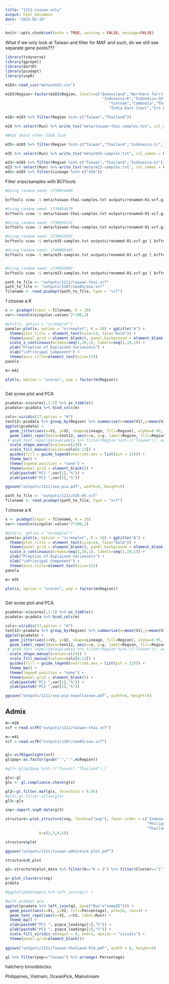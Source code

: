 ```yaml
---
title: "1211-taiwan-only"
output: html_document
date: "2025-02-18"
---
```


```r
knitr::opts_chunk$set(echo = TRUE, warning = FALSE, message=FALSE)
```

What if we only look at Taiwan and filter for MAF and such, do we still see separate gene pools???


```r
library(tidyverse)
library(ggrepel)
library(dartR)
library(pcadapt)
library(snpR)
```

```r
m103<-read_csv("meta/m103.csv")

m103$Region<-factor(m103$Region, levels=c("Queensland","Northern Territory","Papua New Guinea","Mainstream","OceanPick",
                                           "Indonesia-K","Indonesia-SU","Indonesia-SJ","Philippines","Taiwan",
                                              "Vietnam","Cambodia","Thailand", "Bangladesh",
                                              "India East Coast","Sri Lanka","India West Coast"))

m18<-m103 %>% filter(Region %in% c("Taiwan","Thailand")) 

m18 %>% select(Run) %>% write_tsv("meta/taiwan-thai-samples.txt", col_names = FALSE)

#What about other SSEA fish

m35<-m103 %>% filter(Region %in% c("Taiwan","Thailand","Indonesia-SJ","Philippines","Cambodia","Vietnam")) 

m35 %>% select(Run) %>% write_tsv("meta/m35-samples.txt", col_names = FALSE)

m23<-m103 %>% filter(Region %in% c("Taiwan","Thailand","Indonesia-SJ")) 
m23 %>% select(Run) %>% write_tsv("meta/m23-samples.txt", col_names = FALSE)
m41<-m103 %>% filter(Lineage %in% c("SEA"))
```

Filter snps/samples with BCFtools

```sh
#Using random seed: 1739854409

bcftools view -S meta/taiwan-thai-samples.txt outputs/renamed-01.vcf.gz | bcftools +fill-tags -- -t MAF,F_MISSING | bcftools view -i 'F_MISSING < 0.05' | bcftools view -i 'INFO/MAF > 0.10' | bcftools view -i 'INFO/MAF < 0.45' |   bcftools +prune -m 0.20 -w 50kb --nsites-per-win 1 --nsites-per-win-mode rand > outputs/1211/taiwan-thai.vcf

#Using random seed: 1739854679
bcftools view -S meta/taiwan-thai-samples.txt outputs/renamed-01.vcf.gz | bcftools +fill-tags -- -t MAF,F_MISSING | bcftools view -i 'F_MISSING < 0.05' | bcftools view -i 'INFO/MAF > 0.05' | bcftools view -i 'INFO/MAF < 0.45' |   bcftools +prune -m 0.20 -w 50kb --nsites-per-win 1 --nsites-per-win-mode rand > outputs/1211/taiwan-thai-05.vcf

#Using random seed: 1739856151
bcftools view -S meta/taiwan-thai-samples.txt outputs/renamed-01.vcf.gz | bcftools +fill-tags -- -t MAF,F_MISSING | bcftools view -i 'F_MISSING < 0.05' | bcftools view -i 'INFO/MAF > 0.20' | bcftools view -i 'INFO/MAF < 0.45' |   bcftools +prune -m 0.20 -w 50kb --nsites-per-win 1 --nsites-per-win-mode rand > outputs/1211/taiwan-thai-20.vcf

#Using random seed: 1739855581
bcftools view -S meta/m35-samples.txt outputs/renamed-01.vcf.gz | bcftools +fill-tags -- -t MAF,F_MISSING | bcftools view -i 'F_MISSING < 0.05' | bcftools view -i 'INFO/MAF > 0.10' | bcftools view -i 'INFO/MAF < 0.45' |   bcftools +prune -m 0.20 -w 50kb --nsites-per-win 1 --nsites-per-win-mode rand > outputs/1211/m35.vcf

#Using random seed: 1740009485
bcftools view -S meta/m35-samples.txt outputs/renamed-01.vcf.gz | bcftools +fill-tags -- -t MAF,F_MISSING | bcftools view -i 'F_MISSING < 0.05' | bcftools view -i 'INFO/MAF > 0.05' | bcftools view -i 'INFO/MAF < 0.45' |   bcftools +prune -m 0.20 -w 50kb --nsites-per-win 1 --nsites-per-win-mode rand > outputs/1211/m35-05.vcf


#Using random seed: 1739855881
bcftools view -S meta/m23-samples.txt outputs/renamed-01.vcf.gz | bcftools +fill-tags -- -t MAF,F_MISSING | bcftools view -i 'F_MISSING < 0.05' | bcftools view -i 'INFO/MAF > 0.10' | bcftools view -i 'INFO/MAF < 0.45' |   bcftools +prune -m 0.20 -w 50kb --nsites-per-win 1 --nsites-per-win-mode rand > outputs/1211/m23.vcf

```

```r
path_to_file <- "outputs/1211/taiwan-thai.vcf"
path_to_file <- "outputs/1207/sea05/sea.vcf"
filename <- read.pcadapt(path_to_file, type = "vcf")
```



_1_ choose a K   

```r
x <- pcadapt(input = filename, K = 10) 
var<-round(x$singular.values^2*100,2)
```

```r
#plot(x, option = "screeplot")
panela<-plot(x, option = "screeplot", K = 10) + ggtitle("A") +
  theme(plot.title = element_text(size=14, face="bold")) +
  theme(panel.grid = element_blank(), panel.background = element_blank()) +
  scale_x_continuous(breaks=seq(1,10,1), labels=seq(1,10,1)) +
  ylab("Proption of Explained Variance\n") +
  xlab("\nPrincipal Component") +
  theme(axis.title=element_text(size=12))
panela
```
```r
m<-m41
```

```r
plot(x, option = "scores", pop = factor(m$Region))
 
```


Get scree plot and PCA    
```r
pcadata<-x$scores[,1:5] %>% as_tibble()
pcadata<-pcadata %>% bind_cols(m)

```

```r
cols<-viridis(17,option = "H")
text12<-pcadata %>% group_by(Region) %>% summarize(x=mean(V1),y=mean(V2))
ggplot(pcadata) +
  geom_jitter(aes(x=V1, y=V2, shape=Lineage, fill=Region), alpha=0.95, cex=2) +
  geom_label_repel(data=text12, aes(x=x, y=y, label=Region, fill=Region), alpha=0.8) +
 # geom_text_repel(data=pcadata %>% filter(Region %in% c("Taiwan")), aes(x=V1, y=V2,label=Run)) +
  scale_shape_manual(values=c(24)) + 
  scale_fill_manual(values=cols[6:13]) +
  guides(fill = guide_legend(override.aes = list(pch = 22))) +
  theme_bw() +
  theme(legend.position = "none") +
  theme(panel.grid = element_blank()) +
  xlab(paste0("PC1 ",var[1],"%")) +
  ylab(paste0("PC2 ",var[2],"%"))

ggsave("outputs/1211/sea-pca.pdf", width=6, height=5)
```

```r
path_to_file <- "outputs/1211/m35-05.vcf"
filename <- read.pcadapt(path_to_file, type = "vcf")
```


_1_ choose a K   

```r
x <- pcadapt(input = filename, K = 10) 
var<-round(x$singular.values^2*100,2)
```

```r
#plot(x, option = "screeplot")
panela<-plot(x, option = "screeplot", K = 10) + ggtitle("A") +
  theme(plot.title = element_text(size=14, face="bold")) +
  theme(panel.grid = element_blank(), panel.background = element_blank()) +
  scale_x_continuous(breaks=seq(1,10,1), labels=seq(1,10,1)) +
  ylab("Proption of Explained Variance\n") +
  xlab("\nPrincipal Component") +
  theme(axis.title=element_text(size=12))
panela
```
```r
m<-m35
```

```r
plot(x, option = "scores", pop = factor(m$Region))
 
```


Get scree plot and PCA    
```r
pcadata<-x$scores[,1:5] %>% as_tibble()
pcadata<-pcadata %>% bind_cols(m)

```

```r
cols<-viridis(17,option = "H")
text12<-pcadata %>% group_by(Region) %>% summarize(x=mean(V1),y=mean(V2))
ggplot(pcadata) +
  geom_jitter(aes(x=V1, y=V2, shape=Lineage, fill=Region), alpha=0.95, cex=2) +
  geom_label_repel(data=text12, aes(x=x, y=y, label=Region, fill=Region), alpha=0.8) +
 # geom_text_repel(data=pcadata %>% filter(Region %in% c("Taiwan")), aes(x=V1, y=V2,label=Run)) +
  scale_shape_manual(values=c(24)) + 
  scale_fill_manual(values=cols[8:13]) +
  guides(fill = guide_legend(override.aes = list(pch = 22))) +
  theme_bw() +
  theme(legend.position = "none") +
  theme(panel.grid = element_blank()) +
  xlab(paste0("PC1 ",var[1],"%")) +
  ylab(paste0("PC2 ",var[2],"%"))

ggsave("outputs/1211/sea-pca-nowallacean.pdf", width=6, height=5)
```


## Admix

```r
m<-m18
vcf <-read.vcfR("outputs/1211/taiwan-thai.vcf") 

m<-m41
vcf <-read.vcfR("outputs/1207/sea05/sea.vcf") 


gl<-vcfR2genlight(vcf)
gl$pop<-as.factor(gsub(" ","-",m$Region))
```
```r
#glt<-gl[gl$pop %in% c("Taiwan","Thailand"),]

glx<-gl
glx <- gl.compliance.check(glx) 

gl3<-gl.filter.maf(glx, threshold = 0.05)
#gl3<-gl.filter.allna(gl3)
gl3<-glx
```


```r
snp<-import.snpR.data(gl3)

structure<-plot_structure(snp, facet=c("pop"), facet.order = c("Indonesia-K", "Indonesia-SU","Indonesia-SJ",
                                                               "Philippines","Taiwan","Vietnam","Cambodia",
                                                               "Thailand"),
               k=c(2,3,4,5))

structure$plot

ggsave("outputs/1211/taiwan-admixture-plot.pdf")
```

```r
structure$K_plot

q1<-structure$plot_data %>% filter(K=="K = 2") %>% filter(Cluster=="1")
```

```r
p<-plot_clusters(snp)
p$data
```

```r
#ggplot(p$data$pca %>% left_join(q1)) +

#with pcadapt pca
ggplot(pcadata %>% left_join(q1, by=c("Run"="sampID"))) +
  geom_point(aes(x=V1, y=V2, fill=Percentage), pch=24, cex=4) +
  geom_text_repel(aes(x=V1, y=V2, label=Run)) +
  theme_bw() +
  xlab(paste0("PC1 ", p$pca_loadings[1],"%")) +
  ylab(paste0("PC2 ", p$pca_loadings[2],"%")) +
  scale_fill_viridis_c(begin = 0, end=1, option = "cividis") +
  theme(panel.grid=element_blank())
  
ggsave("outputs/1211/Taiwan-thaliand-PCA.pdf", width = 8, height=6)
```


```r
q1 %>% filter(pop=="Taiwan") %>% arrange(-Percentage)
```

hatchery broodstocks:

Philippines, Vietnam, OceanPick, Mainstream



